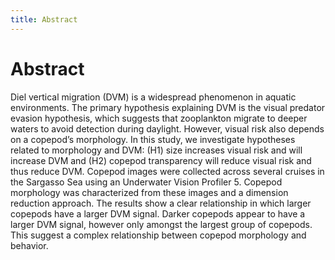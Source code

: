 ```yaml
---
title: Abstract
---
```


# Abstract

Diel vertical migration (DVM) is a widespread phenomenon in aquatic environments. The primary hypothesis explaining DVM is the visual predator evasion hypothesis, which suggests that zooplankton migrate to deeper waters to avoid detection during daylight. However, visual risk also depends on a copepod’s morphology. In this study, we investigate hypotheses related to morphology and DVM: (H1) size increases visual risk and will increase DVM and (H2) copepod transparency will reduce visual risk and thus reduce DVM. Copepod images were collected across several cruises in the Sargasso Sea using an Underwater Vision Profiler 5. Copepod morphology was characterized from these images and a dimension reduction approach. The results show a clear relationship in which larger copepods have a larger DVM signal. Darker copepods appear to have a larger DVM signal, however only amongst the largest group of copepods. This suggest a complex relationship between copepod morphology and behavior. 